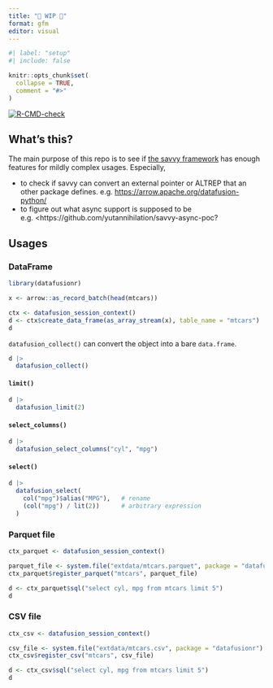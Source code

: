 ```yaml
---
title: "🚧 WIP 🚧"
format: gfm
editor: visual
---
```


```r
#| label: "setup"
#| include: false

knitr::opts_chunk$set(
  collapse = TRUE,
  comment = "#>"
)
```

<!-- badges: start -->
[![R-CMD-check](https://github.com/yutannihilation/datafusionr/actions/workflows/R-CMD-check.yaml/badge.svg)](https://github.com/yutannihilation/datafusionr/actions/workflows/R-CMD-check.yaml)
<!-- badges: end -->

## What's this?

The main purpose of this repo is to see if [the savvy framework](https://github.com/yutannihilation/savvy) has enough features for mildly complex usages. Especially,

-   to check if savvy can convert an external pointer or ALTREP that an other package defines. e.g. <https://arrow.apache.org/datafusion-python/>
-   to figure out what async support is supposed to be e.g. \<https://github.com/yutannihilation/savvy-async-poc?

## Usages

### DataFrame

```r
library(datafusionr)

x <- arrow::as_record_batch(head(mtcars))

ctx <- datafusion_session_context()
d <- ctx$create_data_frame(as_array_stream(x), table_name = "mtcars")
d
```

`datafusion_collect()` can convert the object into a bare `data.frame`.

```r
d |> 
  datafusion_collect()
```


#### `limit()`

```r
d |> 
  datafusion_limit(2)
```


#### `select_columns()`

```r
d |>
  datafusion_select_columns("cyl", "mpg")
```
#### `select()`

```r
d |> 
  datafusion_select(
    col("mpg")$alias("MPG"),   # rename
    (col("mpg") / lit(2))      # arbitrary expression
  )
```

### Parquet file

```r
ctx_parquet <- datafusion_session_context()

parquet_file <- system.file("extdata/mtcars.parquet", package = "datafusionr")
ctx_parquet$register_parquet("mtcars", parquet_file)

d <- ctx_parquet$sql("select cyl, mpg from mtcars limit 5")
d
```

### CSV file

```r
ctx_csv <- datafusion_session_context()

csv_file <- system.file("extdata/mtcars.csv", package = "datafusionr")
ctx_csv$register_csv("mtcars", csv_file)

d <- ctx_csv$sql("select cyl, mpg from mtcars limit 5")
d
```
